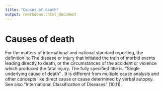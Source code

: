 ```yaml
---
title: "Causes of death"
output: rmarkdown::html_document
---
```


# Causes of death

For the matters of international and  national standard  reporting, the  definition  is: The disease or injury that  initiated the train of morbid events leading  directly to  death, or the circumstances of  the accident or violence which produced  the fatal  injury. The fully specified title  is:  “Single underlying cause of  death” . It is  different from multiple cause analysis  and other concepts like direct cause or  cause determined by verbal  autopsy. See also “International Classification of Diseases” (10,11).
